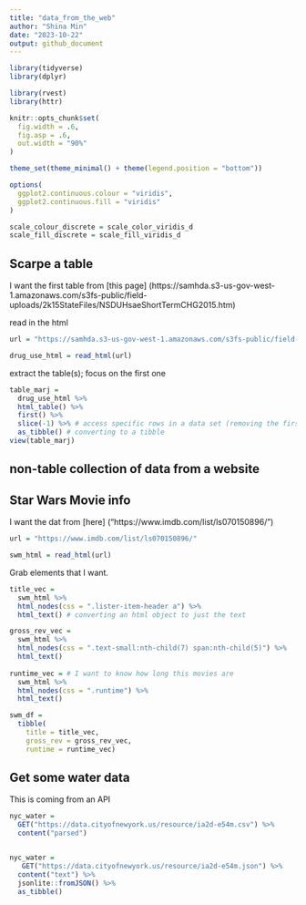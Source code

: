 ```yaml
---
title: "data_from_the_web"
author: "Shina Min"
date: "2023-10-22"
output: github_document
---
```



```r
library(tidyverse)
library(dplyr)

library(rvest)
library(httr)

knitr::opts_chunk$set(
  fig.width = .6,
  fig.asp = .6,
  out.width = "90%"
)

theme_set(theme_minimal() + theme(legend.position = "bottom"))

options(
  ggplot2.continuous.colour = "viridis",
  ggplot2.continuous.fill = "viridis"
)

scale_colour_discrete = scale_color_viridis_d
scale_fill_discrete = scale_fill_viridis_d
```


## Scarpe a table 

I want the first table from [this page] (https://samhda.s3-us-gov-west-1.amazonaws.com/s3fs-public/field-uploads/2k15StateFiles/NSDUHsaeShortTermCHG2015.htm)

read in the html
```r
url = "https://samhda.s3-us-gov-west-1.amazonaws.com/s3fs-public/field-uploads/2k15StateFiles/NSDUHsaeShortTermCHG2015.htm"

drug_use_html = read_html(url)
```


extract the table(s); focus on the first one

```r
table_marj = 
  drug_use_html %>%  
  html_table() %>%  
  first() %>%
  slice(-1) %>% # access specific rows in a data set (removing the first row)
  as_tibble() # converting to a tibble
view(table_marj)
```


## non-table collection of data from a website
## Star Wars Movie info

I want the dat from [here] ("https://www.imdb.com/list/ls070150896/")

```r
url = "https://www.imdb.com/list/ls070150896/"

swm_html = read_html(url)
```

Grab elements that I want. 

```r
title_vec =
  swm_html %>%
  html_nodes(css = ".lister-item-header a") %>%
  html_text() # converting an html object to just the text

gross_rev_vec =
  swm_html %>%
  html_nodes(css = ".text-small:nth-child(7) span:nth-child(5)") %>%
  html_text()
  
runtime_vec = # I want to know how long this movies are
  swm_html %>%
  html_nodes(css = ".runtime") %>%
  html_text()

swm_df =
  tibble(
    title = title_vec,
    gross_rev = gross_rev_vec,
    runtime = runtime_vec)
```



## Get some water data

This is coming from an API

```r
nyc_water =
  GET("https://data.cityofnewyork.us/resource/ia2d-e54m.csv") %>%
  content("parsed")


nyc_water =
   GET("https://data.cityofnewyork.us/resource/ia2d-e54m.json") %>%
  content("text") %>%
  jsonlite::fromJSON() %>%
  as_tibble()
  
```




